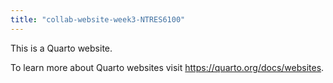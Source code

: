 ```yaml
---
title: "collab-website-week3-NTRES6100"
---
```


This is a Quarto website.

To learn more about Quarto websites visit <https://quarto.org/docs/websites>.
